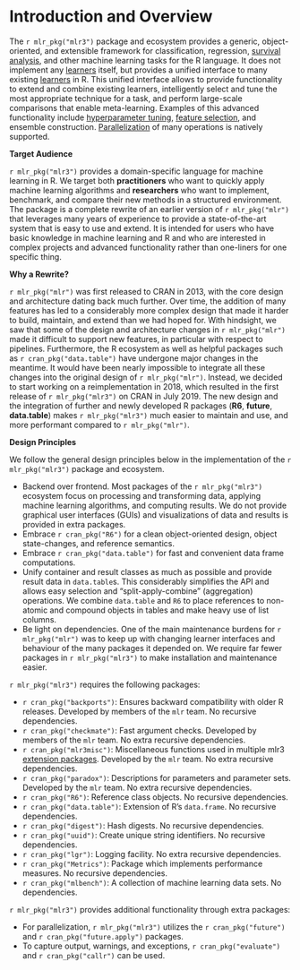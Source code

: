 # Introduction and Overview

The `r mlr_pkg("mlr3")` package and ecosystem provides a generic, object-oriented, and extensible framework for classification, regression, [survival analysis](survival), and other machine learning tasks for the R language.
It does not implement any [learners](#learners) itself, but provides a unified interface to many existing [learners](#learners) in R.
This unified interface allows to provide functionality to extend and combine existing learners, intelligently select and tune the most appropriate technique for a task, and perform large-scale comparisons that enable meta-learning.
Examples of this advanced functionality include [hyperparameter tuning](#tuning), [feature selection](#fs), and ensemble construction. [Parallelization](#parallelization) of many operations is natively supported.

**Target Audience**

`r mlr_pkg("mlr3")` provides a domain-specific language for machine learning in R.
We target both **practitioners** who want to quickly apply machine learning algorithms and **researchers** who want to implement, benchmark, and compare their new methods in a structured environment.
The package is a complete rewrite of an earlier version of `r mlr_pkg("mlr")` that leverages many years of experience to provide a state-of-the-art system that is easy to use and extend.
It is intended for users who have basic knowledge in machine learning and R and who are interested in complex projects and advanced functionality rather than one-liners for one specific thing.

**Why a Rewrite?**

`r mlr_pkg("mlr")` was first released to CRAN in 2013, with the core design and architecture dating back much further.
Over time, the addition of many features has led to a considerably more complex design that made it harder to build, maintain, and extend than we had hoped for.
With hindsight, we saw that some of the design and architecture changes in `r mlr_pkg("mlr")` made it difficult to support new features, in particular with respect to pipelines.
Furthermore, the R ecosystem as well as helpful packages such as `r cran_pkg("data.table")` have undergone major changes in the meantime.
It would have been nearly impossible to integrate all these changes into the original design of `r mlr_pkg("mlr")`.
Instead, we decided to start working on a reimplementation in 2018, which resulted in the first release of `r mlr_pkg("mlr3")` on CRAN in July 2019.
The new design and the integration of further and newly developed R packages (**R6**, **future**, **data.table**) makes `r mlr_pkg("mlr3")` much easier to maintain and use, and more performant compared to `r mlr_pkg("mlr")`.

**Design Principles**

We follow the general design principles below in the implementation of the `r mlr_pkg("mlr3")` package and ecosystem.

* Backend over frontend.
  Most packages of the `r mlr_pkg("mlr3")` ecosystem focus on processing and transforming data, applying machine learning algorithms, and computing results.
  We do not provide graphical user interfaces (GUIs) and visualizations of data and results is provided in extra packages.
* Embrace `r cran_pkg("R6")` for a clean object-oriented design, object state-changes, and reference semantics.
* Embrace `r cran_pkg("data.table")` for fast and convenient data frame computations.
* Unify container and result classes as much as possible and provide result data in `data.table`s.
    This considerably simplifies the API and allows easy selection and "split-apply-combine" (aggregation) operations.
    We combine `data.table` and `R6` to place references to non-atomic and compound objects in tables and make heavy use of list columns.
* Be light on dependencies.
  One of the main maintenance burdens for `r mlr_pkg("mlr")` was to keep up with changing learner interfaces and behaviour of the many packages it depended on.
  We require far fewer packages in `r mlr_pkg("mlr3")` to make installation and maintenance easier.

`r mlr_pkg("mlr3")` requires the following packages:

  * `r cran_pkg("backports")`:
    Ensures backward compatibility with older R releases. Developed by members of the `mlr` team.
    No recursive dependencies.
  * `r cran_pkg("checkmate")`:
    Fast argument checks. Developed by members of the `mlr` team.
    No extra recursive dependencies.
  * `r cran_pkg("mlr3misc")`:
    Miscellaneous functions used in multiple mlr3 [extension packages](https://github.com/mlr-org/mlr3/wiki/Extension-Packages).
    Developed by the `mlr` team.
    No extra recursive dependencies.
  * `r cran_pkg("paradox")`:
    Descriptions for parameters and parameter sets. Developed by the `mlr` team.
    No extra recursive dependencies.
  * `r cran_pkg("R6")`:
    Reference class objects.
    No recursive dependencies.
  * `r cran_pkg("data.table")`:
    Extension of R's `data.frame`.
    No recursive dependencies.
  * `r cran_pkg("digest")`:
    Hash digests.
    No recursive dependencies.
  * `r cran_pkg("uuid")`:
    Create unique string identifiers.
    No recursive dependencies.
  * `r cran_pkg("lgr")`:
    Logging facility.
    No extra recursive dependencies.
  * `r cran_pkg("Metrics")`:
    Package which implements performance measures.
    No recursive dependencies.
  * `r cran_pkg("mlbench")`:
    A collection of machine learning data sets.
    No dependencies.

`r mlr_pkg("mlr3")` provides additional functionality through extra packages:

* For parallelization, `r mlr_pkg("mlr3")` utilizes the `r cran_pkg("future")` and `r cran_pkg("future.apply")` packages.
* To capture output, warnings, and exceptions, `r cran_pkg("evaluate")` and `r cran_pkg("callr")` can be used.
